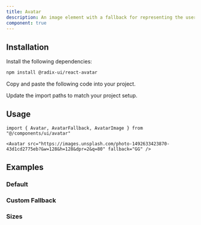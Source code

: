 ```yaml
---
title: Avatar
description: An image element with a fallback for representing the user.
component: true
---
```


<ComponentPreview name="avatar-demo" />

## Installation

<Steps>

<Step>Install the following dependencies:</Step>

```bash
npm install @radix-ui/react-avatar
```

<Step>Copy and paste the following code into your project.</Step>

<ComponentSource name="avatar" />

<Step>Update the import paths to match your project setup.</Step>

</Steps>

## Usage

```tsx
import { Avatar, AvatarFallback, AvatarImage } from "@/components/ui/avatar"
```

```tsx
<Avatar src="https://images.unsplash.com/photo-1492633423870-43d1cd2775eb?&w=128&h=128&dpr=2&q=80" fallback="GG" />
```

## Examples

### Default

<ComponentPreview name="avatar-demo" />

### Custom Fallback

<ComponentPreview name="avatar-fallback-demo" />

### Sizes

<ComponentPreview name="avatar-size-demo" />
